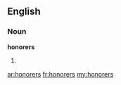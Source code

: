 ==English==
===Noun===
'''honorers'''

#{{plural of|[[honorer]]}}

[[ar:honorers]]
[[fr:honorers]]
[[my:honorers]]
